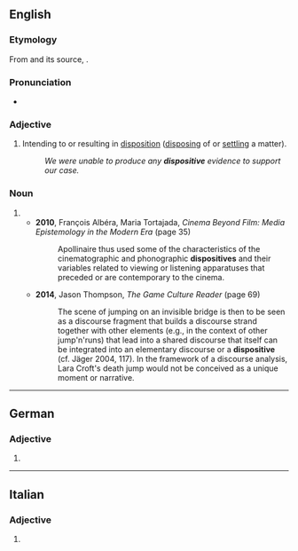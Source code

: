 ==English==

===Etymology===
From {{etyl|frm|en}} {{m|frm|dispositif}} and its source, {{etyl|la|en}} {{m|la|dispositus}}.

===Pronunciation===
* {{a|UK}} {{IPA|/dɪˈspɒzɪtɪv/|lang=en}}

===Adjective===
{{en-adj}}

# Intending to or resulting in [[disposition]] ([[disposing]] of or [[settling]] a matter).
#: ''We were unable to produce any '''dispositive''' evidence to support our case.''

===Noun===
{{en-noun}}

# {{alt form|dispositif|lang=en}}
#* '''2010''', François Albéra, ‎Maria Tortajada, ''Cinema Beyond Film: Media Epistemology in the Modern Era'' (page 35)
#*: Apollinaire thus used some of the characteristics of the cinematographic and phonographic '''dispositives''' and their variables related to viewing or listening apparatuses that preceded or are contemporary to the cinema.
#* '''2014''', Jason Thompson, ''The Game Culture Reader'' (page 69)
#*: The scene of jumping on an invisible bridge is then to be seen as a discourse fragment that builds a discourse strand together with other elements (e.g., in the context of other jump'n'runs) that lead into a shared discourse that itself can be integrated into an elementary discourse or a '''dispositive''' (cf. Jäger 2004, 117). In the framework of a discourse analysis, Lara Croft's death jump would not be conceived as a unique moment or narrative.

----

==German==

===Adjective===
{{head|de|adjective form}}

# {{inflection of|de|dispositiv||str//mix|nom//acc|f|s|;|str|nom//acc|p|;|wk|nom|all-gender|s|;|wk|acc|f//n|s}}

----

==Italian==

===Adjective===
{{head|it|adjective form|g=f}}

# {{feminine plural of|dispositivo|lang=it}}